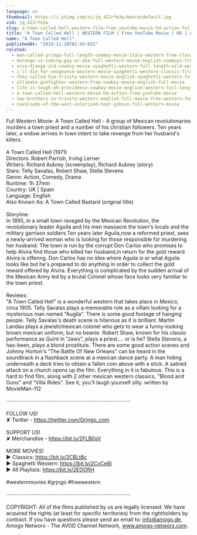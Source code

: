 ```yaml
---
language: en
thumbnail: https://i.ytimg.com/vi/jq_4ZJrfm3w/maxresdefault.jpg
vid: jq_4ZJrfm3w
slug: a-town-called-hell-western-film-free-youtube-movie-hd-action-full-movie
title: "A Town Called Hell | WESTERN FILM | Free YouTube Movie | HD | Action | Full Movie"
name: "A Town Called Hell"
publishedAt: "2019-11-20T01:45:02Z"
related:
  - man-called-gringo-full-length-cowboy-movie-italo-western-free-classic-movie
  - durango-is-coming-pay-or-die-full-western-movie-english-cowboys-free-movie
  - viva-django-old-cowboy-movie-spaghetti-western-full-length-wild-west-full-movies
  - i-ll-die-for-vengeance-western-movie-spaghetti-western-classic-film-free-cowboy-movie
  - they-called-him-trinity-western-movie-english-spaghetti-western-full-cowboy-movie
  - ultimate-gunfighter-western-free-cowboy-movie-english-full-movie
  - life-is-tough-eh-providence-cowboy-movie-english-western-full-length
  - a-town-called-hell-western-movie-hd-action-free-youtube-movie
  - two-brothers-in-trinity-western-english-full-movie-free-western-feature-film-spaghetti-western
  - cavalcade-of-the-west-colorized-hoot-gibson-full-western-movie
---
```


Full Western Movie: A Town Called Hell - A group of Mexican revolutionaries murders a town priest and a number of his christian followers. Ten years later, a widow arrives in town intent to take revenge from her husband's killers.<br />
<br />
A Town Called Hell (1971)<br />
Directors: Robert Parrish, Irving Lerner<br />
Writers: Richard Aubrey (screenplay), Richard Aubrey (story)<br />
Stars: Telly Savalas, Robert Shaw, Stella Stevens<br />
Genre: Action, Comedy, Drama<br />
Runtime: 1h 37min<br />
Country: UK | Spain<br />
Language: English<br />
Also Known As: A Town Called Bastard (original title)<br />
<br />
Storyline:<br />
In 1895, in a small town ravaged by the Mexican Revolution, the revolutionary leader Aguila and his men massacre the town's locals and the military garrison soldiers.Ten years later Aguila,now a reformed priest, sees a newly-arrived woman who is looking for those responsible for murdering her husband. The town is run by the corrupt Don Carlos who promises to help Alvira find those who killed her husband,in return for the gold reward Alvira is offering. Don Carlos has no idea where Aguila is or what Aguila looks like but he's prepared to do anything in order to collect the gold reward offered by Alvira. Everything is complicated by the sudden arrival of the Mexican Army led by a brutal Colonel whose face looks very familiar to the town priest.<br />
<br />
Reviews:<br />
"A Town Called Hell" is a wonderful western that takes place in Mexico, circa 1905. Telly Savalas plays a memorable role as a villain looking for a mysterious man named "Augila". There is some good footage of hanging people. Telly Savalas's death scene is hilarious as it is brilliant. Martin Landau plays a jewish/mexican colonel who gets to wear a funny-looking brown mexican uniform, but no beanie. Robert Shaw, known for his classic performance as Quint in "Jaws", plays a priest.... or is he? Stella Stevens, a has-been, plays a blond prostitute. There are some good action scenes and Johnny Horton's "The Battle Of New Orleans" can be heard in the soundtrack in a flashback scene at a mexican dance party. A man hiding underneath a deck tries to obtain a fallen coin above with a stick. A satired attack on a church opens up the film. Everything in it is fabulous. This is a hard to find film, along with 2 other mexican western classics, "Blood and Guns" and "Villa Rides". See it, you'll laugh yourself silly. written by MovieMan-112<br />
<br />
····················································································<br />
<br />
FOLLOW US!<br />
✘ Twitter - https://twitter.com/Grjngo_com<br />
<br />
SUPPORT US!<br />
✘ Merchandise - https://bit.ly/2FLB0sV<br />
<br />
MORE MOVIES! <br />
► Classics: https://bit.ly/2CBLt8c <br />
► Spaghetti Western: https://bit.ly/2CyCe8I <br />
► All Playlists: https://bit.ly/2EOOfIH <br />
<br />
#westernmovies #grjngo #freewestern<br />
<br />
····················································································<br />
<br />
COPYRIGHT: All of the films published by us are legally licensed. We have acquired the rights (at least for specific territories) from the rightholders by contract. If you have questions please send an email to: info@amogo.de, Amogo Networx - The AVOD Channel Network, www.amogo-networx.com.